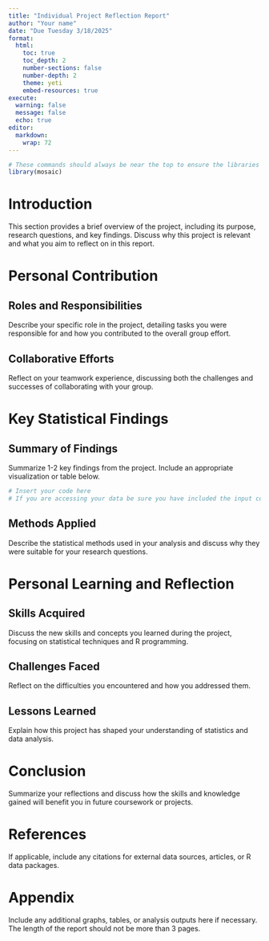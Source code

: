 ```yaml
---
title: "Individual Project Reflection Report"
author: "Your name"
date: "Due Tuesday 3/18/2025"
format:
  html:
    toc: true
    toc_depth: 2
    number-sections: false
    number-depth: 2
    theme: yeti
    embed-resources: true
execute: 
  warning: false
  message: false
  echo: true
editor: 
  markdown: 
    wrap: 72
---
```




```r
# These commands should always be near the top to ensure the libraries are loaded before the analysis.
library(mosaic)
```


# Introduction

This section provides a brief overview of the project, including its purpose, research questions, and key findings. Discuss why this project is relevant and what you aim to reflect on in this report.

# Personal Contribution

## Roles and Responsibilities
Describe your specific role in the project, detailing tasks you were responsible for and how you contributed to the overall group effort.

## Collaborative Efforts
Reflect on your teamwork experience, discussing both the challenges and successes of collaborating with your group.

# Key Statistical Findings

## Summary of Findings
Summarize 1-2 key findings from the project. Include an appropriate visualization or table below.

```r
# Insert your code here
# If you are accessing your data be sure you have included the input code above

```

## Methods Applied
Describe the statistical methods used in your analysis and discuss why they were suitable for your research questions.

# Personal Learning and Reflection

## Skills Acquired
Discuss the new skills and concepts you learned during the project, focusing on statistical techniques and R programming.

## Challenges Faced
Reflect on the difficulties you encountered and how you addressed them.

## Lessons Learned
Explain how this project has shaped your understanding of statistics and data analysis.

# Conclusion

Summarize your reflections and discuss how the skills and knowledge gained will benefit you in future coursework or projects.

# References
If applicable, include any citations for external data sources, articles, or R data packages.


# Appendix
Include any additional graphs, tables, or analysis outputs here if necessary. The length of the report should not be more than 3 pages.

